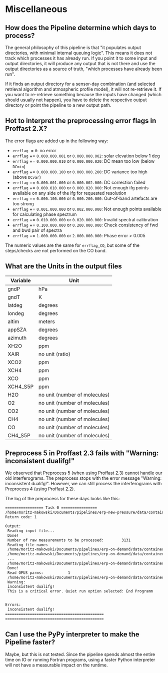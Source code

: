 # Miscellaneous

## How does the Pipeline determine which days to process?

The general philosophy of this pipeline is that "it populates output directories, with minimal internal queuing logic". This means it does not track which processes it has already run. If you point it to some input and output directories, it will produce any output that is not there and use the output directories as a source of truth, "which processes have already been run".

If it finds an output directory for a sensor-day combination (and selected retrieval algorithm and atmospheric profile model), it will not re-retrieve it. If you want to re-retrieve something because the inputs have changed (which should usually not happen), you have to delete the respective output directory or point the pipeline to a new output path.

## Hot to interpret the preprocessing error flags in Proffast 2.X?

The error flags are added up in the following way:

- `errflag` &nbsp;= `0`: no error
- `errflag` += `0.000.000.001` or `0.000.000.002`: solar elevation below 1 deg
- `errflag` += `0.000.000.010` or `0.000.000.020`: DC mean too low (below `DCmin`)
- `errflag` += `0.000.000.100` or `0.000.000.200`: DC variance too high (above `DCvar`)
- `errflag` += `0.000.001.000` or `0.000.002.000`: DC correction failed
- `errflag` += `0.000.010.000` or `0.000.020.000`: Not enough ifg points available on any side of the ifg for requested resolution
- `errflag` += `0.000.100.000` or `0.000.200.000`: Out-of-band artefacts are too strong
- `errflag` += `0.001.000.000` or `0.002.000.000`: Not enough points available for calculating phase spectrum
- `errflag` += `0.010.000.000` or `0.020.000.000`: Invalid spectral calibration
- `errflag` += `0.100.000.000` or `0.200.000.000`: Check consistency of fwd and bwd pair of spectra
- `errflag` += `1.000.000.000` or `2.000.000.000`: Phase error > 0.005

The numeric values are the same for `errflag_CO`, but some of the steps/checks are not performed on the CO band.

## What are the Units in the output files

| Variable | Unit                          |
| -------- | ----------------------------- |
| gndP     | hPa                           |
| gndT     | K                             |
| latdeg   | degrees                       |
| londeg   | degrees                       |
| altim    | meters                        |
| appSZA   | degrees                       |
| azimuth  | degrees                       |
| XH2O     | ppm                           |
| XAIR     | no unit (ratio)               |
| XCO2     | ppm                           |
| XCH4     | ppm                           |
| XCO      | ppm                           |
| XCH4_S5P | ppm                           |
| H2O      | no unit (number of molecules) |
| O2       | no unit (number of molecules) |
| CO2      | no unit (number of molecules) |
| CH4      | no unit (number of molecules) |
| CO       | no unit (number of molecules) |
| CH4_S5P  | no unit (number of molecules) |

## Preprocess 5 in Proffast 2.3 fails with "Warning: inconsistent dualifg!"

We observed that Preprocess 5 (when using Proffast 2.3) cannot handle our old interferograms. The preprocess stops with the error message "Warning: inconsistent dualifg!". However, we can still process the interferograms with Preprocess 4 (using Proffast 2.2).

The log of the preprocess for these days looks like this:

```txt
================= Task 0 ================
/home/moritz-makowski/Documents/pipelines/erp-new-pressure/data/containers/retrieval-container-angry-benz/prf/preprocess/preprocess5 preprocess5ma_161102.inp
Return code: 1

Output:
 Reading input file...
 Done!
 Number of raw measurements to be processed:        3131
 Reading file names
 /home/moritz-makowski/Documents/pipelines/erp-on-demand/data/containers/retrieval-container-angry-benz-inputs/ifg/161102/161102SN.2853
 /home/moritz-makowski/Documents/pipelines/erp-on-demand/data/containers/retrieval-container-angry-benz-inputs/ifg/161102/161102SN.891
 ...
 /home/moritz-makowski/Documents/pipelines/erp-on-demand/data/containers/retrieval-container-angry-benz-inputs/ifg/161102/161102SN.3016
 Done!
 Read OPUS parms:           1
 /home/moritz-makowski/Documents/pipelines/erp-on-demand/data/containers/retrieval-container-angry-benz-inputs/ifg/161102/161102SN.2853
 Warning:
 inconsistent dualifg!
 This is a critical error. Quiet run option selected: End Programm


Errors:
 inconsistent dualifg!
============================================
============================================
```

## Can I use the PyPy interpreter to make the Pipeline faster?

Maybe, but this is not tested. Since the pipeline spends almost the entire time
on IO or running Fortran programs, using a faster Python interpreter will not
have a measurable impact on the runtime.
